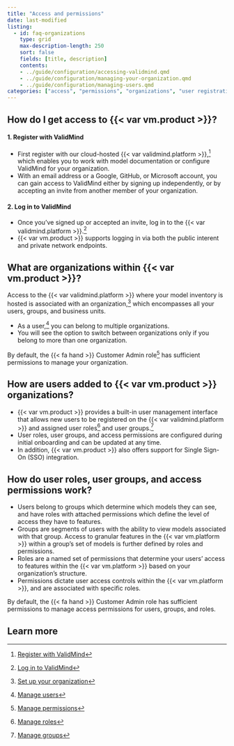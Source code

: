```yaml
---
title: "Access and permissions"
date: last-modified
listing:
  - id: faq-organizations
    type: grid
    max-description-length: 250
    sort: false
    fields: [title, description]
    contents:
    - ../guide/configuration/accessing-validmind.qmd
    - ../guide/configuration/managing-your-organization.qmd
    - ../guide/configuration/managing-users.qmd
categories: ["access", "permissions", "organizations", "user registration", "validmind platform"]
---
```


## How do I get access to {{< var vm.product >}}?

#### 1. Register with ValidMind

- First register with our cloud-hosted {{< var validmind.platform >}},[^1] which enables you to work with model documentation or configure ValidMind for your organization.
- With an email address or a Google, GitHub, or Microsoft account, you can gain access to ValidMind either by signing up independently, or by accepting an invite from another member of your organization.

#### 2. Log in to ValidMind

- Once you've signed up or accepted an invite, log in to the {{< var validmind.platform >}}.[^2]
- {{< var vm.product >}} supports logging in via both the public interent and private network endpoints.

## What are organizations within {{< var vm.product >}}?

Access to the {{< var validmind.platform >}} where your model inventory is hosted is associated with an organization,[^3] which encompasses all your users, groups, and business units. 

- As a user,[^4] you can belong to multiple organizations.
- You will see the option to switch between organizations only if you belong to more than one organization.

By default, the [{{< fa hand >}} Customer Admin]{.bubble} role[^5] has sufficient permissions to manage your organization.

## How are users added to {{< var vm.product >}} organizations?

- {{< var vm.product >}} provides a built-in user management interface that allows new users to be registered on the {{< var validmind.platform >}} and assigned user roles[^6] and user groups.[^7]
- User roles, user groups, and access permissions are configured during initial onboarding and can be updated at any time.
- In addition, {{< var vm.product >}} also offers support for Single Sign-On (SSO) integration.

## How do user roles, user groups, and access permissions work? 

 - Users belong to groups which determine which models they can see, and have roles with attached permissions which define the level of access they have to features.
 - Groups are segments of users with the ability to view models associated with that group. Access to granular features in the {{< var vm.platform >}} within a group’s set of models is further defined by roles and permissions.
 - Roles are a named set of permissions that determine your users’ access to features within the {{< var vm.platform >}} based on your organization’s structure. 
 - Permissions dictate user access controls within the {{< var vm.platform >}}, and are associated with specific roles.

By default, the [{{< fa hand >}} Customer Admin]{.bubble} role has sufficient permissions to manage access permissions for users, groups, and roles.

## Learn more

:::{#faq-organizations}
:::


<!-- FOOTNOTES -->

[^1]: [Register with ValidMind](/guide/configuration/register-with-validmind.qmd)

[^2]: [Log in to ValidMind](/guide/configuration/log-in-to-validmind.qmd)

[^3]: [Set up your organization](/guide/configuration/set-up-your-organization.qmd)

[^4]: [Manage users](/guide/configuration/manage-users.qmd)

[^5]: [Manage permissions](/guide/configuration/manage-permissions.qmd)

[^6]: [Manage roles](/guide/configuration/manage-roles.qmd)

[^7]: [Manage groups](/guide/configuration/manage-groups.qmd)
